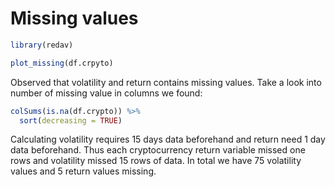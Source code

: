 # Missing values

```r
library(redav)
```

```r
plot_missing(df.crpyto)
```

Observed that volatility and return contains missing values. Take a look into number of missing value in columns we found:

```r
colSums(is.na(df.crypto)) %>%
  sort(decreasing = TRUE)
```


Calculating volatility requires 15 days data beforehand and return need 1 day  data beforehand. Thus each cryptocurrency return variable missed one rows and volatility missed 15 rows of data. In total we have 75 volatility values and 5 return values missing.

